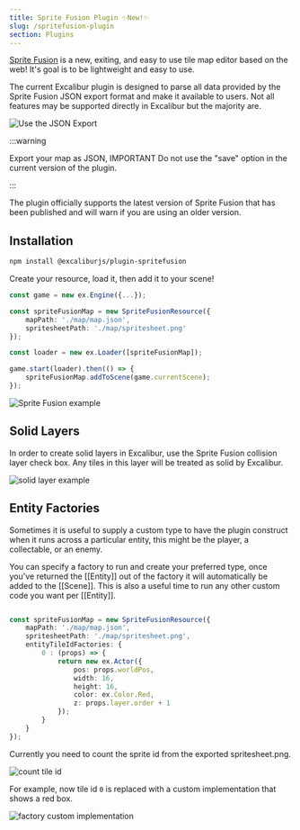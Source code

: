 ```yaml
---
title: Sprite Fusion Plugin ✨New!✨
slug: /spritefusion-plugin
section: Plugins
---
```


[Sprite Fusion](https://www.spritefusion.com/) is a new, exiting, and easy to use tile map editor based on the web! It's goal is to be lightweight and easy to use.

The current Excalibur plugin is designed to parse all data provided by the Sprite Fusion JSON export format and make it available to users. Not all features may be supported directly in Excalibur but the majority are.

![Use the JSON Export](./spritefusion//dont-save.png)

:::warning

Export your map as JSON, IMPORTANT Do not use the "save" option in the current version of the plugin.

:::

The plugin officially supports the latest version of Sprite Fusion that has been published and will warn if you are using an older version.

## Installation 

```sh
npm install @excaliburjs/plugin-spritefusion
```

Create your resource, load it, then add it to your scene!

```typescript
const game = new ex.Engine({...});

const spriteFusionMap = new SpriteFusionResource({
    mapPath: './map/map.json',
    spritesheetPath: './map/spritesheet.png'
});

const loader = new ex.Loader([spriteFusionMap]);

game.start(loader).then(() => {
    spriteFusionMap.addToScene(game.currentScene);
});
```

![Sprite Fusion example](./spritefusion/sprite-fusion-example.png)

## Solid Layers

In order to create solid layers in Excalibur, use the Sprite Fusion collision layer check box. Any tiles in this layer will be treated as solid by Excalibur.

![solid layer example](./spritefusion/solid-layer.png)


## Entity Factories

Sometimes it is useful to supply a custom type to have the plugin construct when it runs across a particular entity, this might be the player, a collectable, or an enemy.

You can specify a factory to run and create your preferred type, once you've returned the [[Entity]] out of the factory it will automatically be added to the [[Scene]]. This is also a useful time to run any other custom code you want per [[Entity]].

```typescript

const spriteFusionMap = new SpriteFusionResource({
    mapPath: './map/map.json',
    spritesheetPath: './map/spritesheet.png',
    entityTileIdFactories: {
        0 : (props) => {
            return new ex.Actor({
                pos: props.worldPos,
                width: 16,
                height: 16,
                color: ex.Color.Red,
                z: props.layer.order + 1
            });
        }
    }
});

```

Currently you need to count the sprite id from the exported spritesheet.png.

![count tile id](./spritefusion/tile-id.png)

For example, now tile id `0` is replaced with a custom implementation that shows a red box.

![factory custom implementation](./spritefusion/factory-result.png)
